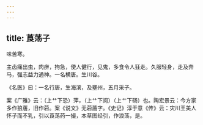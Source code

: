 ```yaml
---
---
---
```

title: 莨荡子
---



味苦寒。

主齿痛出虫，肉痹，拘急，使人健行，见鬼，多食令人狂走。久服轻身，走及奔马，强志益力通神。一名横唐。生川谷。

《名医》曰：一名行唐，生海滨，及壅州，五月采子。

案《广雅》云：（上艹下恐）萍，（上艹下阆）（上艹下砀）也。陶宏景云：今方家多作狼蓎，旧作菪。案《说文》无菪蓎字。《史记》淳于意《传》云：灾川王美人怀子而不乳，引以莨荡药一撮，本草图经引，作浪荡，是。